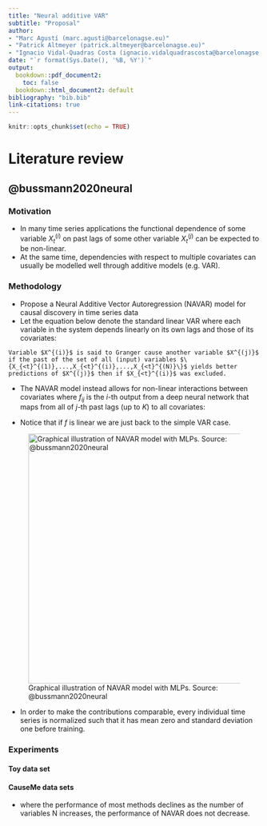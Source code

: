 ```yaml
---
title: "Neural additive VAR"
subtitle: "Proposal"
author:
- "Marc Agustí (marc.agusti@barcelonagse.eu)"
- "Patrick Altmeyer (patrick.altmeyer@barcelonagse.eu)"
- "Ignacio Vidal-Quadras Costa (ignacio.vidalquadrascosta@barcelonagse.eu)"
date: "`r format(Sys.Date(), '%B, %Y')`"
output: 
  bookdown::pdf_document2: 
    toc: false
  bookdown::html_document2: default
bibliography: "bib.bib"
link-citations: true
---
```


```r
knitr::opts_chunk$set(echo = TRUE)
```

# Literature review

## @bussmann2020neural

### Motivation

- In many time series applications the functional dependence of some variable $X_t^{(i)}$ on past lags of some other variable $X_t^{(j)}$ can be expected to be non-linear.
- At the same time, dependencies with respect to multiple covariates can usually be modelled well through additive models (e.g. VAR). 

### Methodology

- Propose a Neural Additive Vector Autoregression (NAVAR) model for causal discovery in time series data
- Let the equation below denote the standard linear VAR where each variable in the system depends linearly on its own lags and those of its covariates:

```{=tex}
\begin{equation}
\begin{aligned}
&& {\mathbf{X}_t}^{(j)}&=\beta^j+ \sum_{i=1}^{N} \sum_{k=1}^{K} [A_k]_{ij} {\mathbf{X}_{t-k}}^{(i)} + \eta_t^j\\
\end{aligned}
(\#eq:var)
\end{equation}
```

```definition
Variable $X^{(i)}$ is said to Granger cause another variable $X^{(j)}$ if the past of the set of all (input) variables $\{X_{<t}^{(1)},...,X_{<t}^{(i)},...,X_{<t}^{(N)}\}$ yields better predictions of $X^{(j)}$ then if $X_{<t}^{(i)}$ was excluded.
```

- The NAVAR model instead allows for non-linear interactions between covariates where $f_{ij}$ is the $i$-th output from a deep neural network that maps from all of $j$-th past lags (up to $K$) to all covariates:

```{=tex}
\begin{equation}
\begin{aligned}
&& {\mathbf{X}_t}^{(j)}&=\beta^j+ \sum_{i=1}^{N} f_{ij} \left( {\mathbf{X}_{t-K:t-1}}^{(i)} \right) + \eta_t^j\\
\end{aligned}
(\#eq:navar)
\end{equation}
```

- Notice that if $f$ is linear we are just back to the simple VAR case.

![Graphical illustration of NAVAR model with MLPs. Source: @bussmann2020neural](www/navar_cartoon.png){width="500"}

- In order to make the contributions comparable, every individual time series is normalized such that it has mean zero and standard deviation one before training.

### Experiments

#### Toy data set

#### CauseMe data sets

- where the performance of most methods declines as the number of variables N increases, the performance of NAVAR does not decrease.




